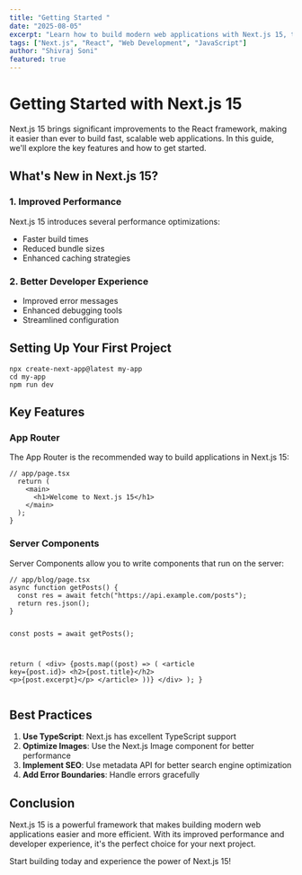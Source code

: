 ```yaml
---
title: "Getting Started "
date: "2025-08-05"
excerpt: "Learn how to build modern web applications with Next.js 15, the latest version with improved performance and developer experience."
tags: ["Next.js", "React", "Web Development", "JavaScript"]
author: "Shivraj Soni"
featured: true
---
```


<h1>Getting Started with Next.js 15</h1>
<p>Next.js 15 brings significant improvements to the React framework, making it easier than ever to build fast, scalable web applications. In this guide, we'll explore the key features and how to get started.</p>
<h2>What's New in Next.js 15?</h2>
<h3>1. Improved Performance</h3>
<p>Next.js 15 introduces several performance optimizations:</p>
<ul>
<li>Faster build times</li>
<li>Reduced bundle sizes</li>
<li>Enhanced caching strategies</li>
</ul>
<h3>2. Better Developer Experience</h3>
<ul>
<li>Improved error messages</li>
<li>Enhanced debugging tools</li>
<li>Streamlined configuration</li>
</ul>
<h2>Setting Up Your First Project</h2>
<pre><code class="language-bash">npx create-next-app@latest my-app
cd my-app
npm run dev
</code></pre>
<h2>Key Features</h2>
<h3>App Router</h3>
<p>The App Router is the recommended way to build applications in Next.js 15:</p>
<pre><code class="language-tsx">// app/page.tsx
  return (
    &#x3C;main>
      &#x3C;h1>Welcome to Next.js 15&#x3C;/h1>
    &#x3C;/main>
  );
}
</code></pre>
<h3>Server Components</h3>
<p>Server Components allow you to write components that run on the server:</p>
<pre><code class="language-tsx">// app/blog/page.tsx
async function getPosts() {
  const res = await fetch("https://api.example.com/posts");
  return res.json();
}

  const posts = await getPosts();

  return (
    &#x3C;div>
      {posts.map((post) => (
        &#x3C;article key={post.id}>
          &#x3C;h2>{post.title}&#x3C;/h2>
          &#x3C;p>{post.excerpt}&#x3C;/p>
        &#x3C;/article>
      ))}
    &#x3C;/div>
  );
}
</code></pre>
<h2>Best Practices</h2>
<ol>
<li><strong>Use TypeScript</strong>: Next.js has excellent TypeScript support</li>
<li><strong>Optimize Images</strong>: Use the Next.js Image component for better performance</li>
<li><strong>Implement SEO</strong>: Use metadata API for better search engine optimization</li>
<li><strong>Add Error Boundaries</strong>: Handle errors gracefully</li>
</ol>
<h2>Conclusion</h2>
<p>Next.js 15 is a powerful framework that makes building modern web applications easier and more efficient. With its improved performance and developer experience, it's the perfect choice for your next project.</p>
<p>Start building today and experience the power of Next.js 15!</p>
